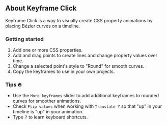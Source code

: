 ## About Keyframe Click

Keyframe Click is a way to visually create CSS property animations by placing Bézier curves on a
timeline.

### Getting started

1. Add one or more CSS properties.
2. Add and drag points to create lines and change property values over time.
3. Change a selected point's style to "Round" for smooth curves.
4. Copy the keyframes to use in your own projects.

### Tips 🔥

- Use the `More keyframes` slider to add additional keyframes to rounded curves for smoother
  animations.
- Check `Flip values` when working with `Translate Y` so that "up" in your timeline is "up" in your
  animation.
- Type <kbd>?</kbd> to learn keyboard shortcuts.
